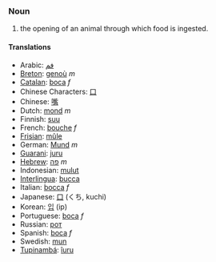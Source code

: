 === Noun ===

#the opening of an animal through which food is ingested.

==== Translations ====

*Arabic: [[فم]]
*[[Breton]]: [[genoù]] ''m''
*[[Catalan]]: [[boca]] ''f''
*Chinese Characters: [[口]]
*Chinese: [[嘴]]
*Dutch: [[mond]] ''m''
*Finnish: [[suu]]
*French: [[bouche]] ''f''
*[[Frisian]]: [[mûle]]
*German: [[Mund]] ''m''
*[[Guarani]]: [[juru]]
*[[Hebrew]]: [[פה]] ''m''
*Indonesian: [[mulut]]
*[[Interlingua]]: [[bucca]]
*Italian: [[bocca]] ''f''
*Japanese: [[口]] (くち, kuchi)
*Korean: [[입]] (ip)
*Portuguese: [[boca]] ''f''
*Russian: [[рот]]
*Spanish: [[boca]] ''f''
*Swedish: [[mun]]
*[[Tupinambá]]: [[îuru]]